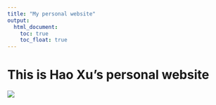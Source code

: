 ```yaml
---
title: "My personal website"
output: 
  html_document:
    toc: true
    toc_float: true
---
```


# This is Hao Xu's personal website

![](https://media0.giphy.com/media/YrZECW1GgBkqat6F0B/giphy.gif?cid=ecf05e47xgcssvxt0we8usvcdn0llal8oh4lnrf5cve0tkx8&rid=giphy.gif&ct=g)

